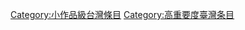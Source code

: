 {{Articles by Quality and Importance|project=台灣}}
[[Category:小作品級台灣條目|Category:小作品級台灣條目]]
[[Category:高重要度臺灣条目|Category:高重要度臺灣条目]]